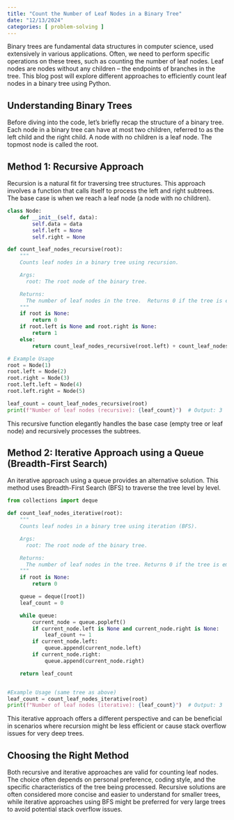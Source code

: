 ```yaml
---
title: "Count the Number of Leaf Nodes in a Binary Tree"
date: "12/13/2024"
categories: [ problem-solving ]
---
```


Binary trees are fundamental data structures in computer science, used extensively in various applications.  Often, we need to perform specific operations on these trees, such as counting the number of leaf nodes.  Leaf nodes are nodes without any children – the endpoints of branches in the tree. This blog post will explore different approaches to efficiently count leaf nodes in a binary tree using Python.

## Understanding Binary Trees

Before diving into the code, let's briefly recap the structure of a binary tree. Each node in a binary tree can have at most two children, referred to as the left child and the right child.  A node with no children is a leaf node.  The topmost node is called the root.


## Method 1: Recursive Approach

Recursion is a natural fit for traversing tree structures.  This approach involves a function that calls itself to process the left and right subtrees.  The base case is when we reach a leaf node (a node with no children).

```python
class Node:
    def __init__(self, data):
        self.data = data
        self.left = None
        self.right = None

def count_leaf_nodes_recursive(root):
    """
    Counts leaf nodes in a binary tree using recursion.

    Args:
      root: The root node of the binary tree.

    Returns:
      The number of leaf nodes in the tree.  Returns 0 if the tree is empty.
    """
    if root is None:
        return 0
    if root.left is None and root.right is None:
        return 1
    else:
        return count_leaf_nodes_recursive(root.left) + count_leaf_nodes_recursive(root.right)

# Example Usage
root = Node(1)
root.left = Node(2)
root.right = Node(3)
root.left.left = Node(4)
root.left.right = Node(5)

leaf_count = count_leaf_nodes_recursive(root)
print(f"Number of leaf nodes (recursive): {leaf_count}")  # Output: 3
```

This recursive function elegantly handles the base case (empty tree or leaf node) and recursively processes the subtrees.


## Method 2: Iterative Approach using a Queue (Breadth-First Search)

An iterative approach using a queue provides an alternative solution. This method uses Breadth-First Search (BFS) to traverse the tree level by level.

```python
from collections import deque

def count_leaf_nodes_iterative(root):
    """
    Counts leaf nodes in a binary tree using iteration (BFS).

    Args:
      root: The root node of the binary tree.

    Returns:
      The number of leaf nodes in the tree. Returns 0 if the tree is empty.
    """
    if root is None:
        return 0

    queue = deque([root])
    leaf_count = 0

    while queue:
        current_node = queue.popleft()
        if current_node.left is None and current_node.right is None:
            leaf_count += 1
        if current_node.left:
            queue.append(current_node.left)
        if current_node.right:
            queue.append(current_node.right)

    return leaf_count


#Example Usage (same tree as above)
leaf_count = count_leaf_nodes_iterative(root)
print(f"Number of leaf nodes (iterative): {leaf_count}")  # Output: 3

```

This iterative approach offers a different perspective and can be beneficial in scenarios where recursion might be less efficient or cause stack overflow issues for very deep trees.


## Choosing the Right Method

Both recursive and iterative approaches are valid for counting leaf nodes. The choice often depends on personal preference, coding style, and the specific characteristics of the tree being processed.  Recursive solutions are often considered more concise and easier to understand for smaller trees, while iterative approaches using BFS might be preferred for very large trees to avoid potential stack overflow issues.

